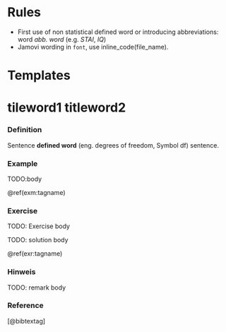 # Rules

- First use of non statistical defined word or introducing abbreviations: word _abb. word_ (e.g. _STAI_, _IQ_)
- Jamovi wording in `font`, use inline_code(file_name).




# Templates

# tileword1 titleword2 {#tileword1-titleword2}


### Definition
[Sentence **defined word** (eng. degrees of freedom, Symbol df)  sentence.]{.customdef #customdef-tagname} 

### Example 
:::{.example #tagname name="TODO: displayed name"}
TODO:body
:::
\@ref(exm:tagname)


### Exercise
::: {.exercise  #tagname}
<!-- 
Ziel: 
- 
-->
TODO: Exercise body
:::

:::{.solution}
TODO: solution body
:::

\@ref(exr:tagname)

### Hinweis
::::{.caution data-latex=""}
::: {.remark}
TODO: remark body
:::
::::

### Reference
[@bibtextag]

